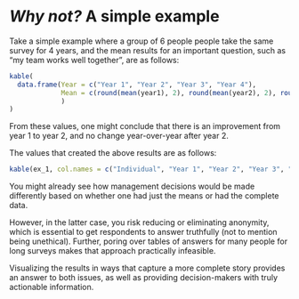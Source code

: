 # *Why not?* A simple example 

Take a simple example where a group of 6 people people take the same survey for 4 years, and the mean results for an important question, such as "my team works well together", are as follows: 
 
```r
kable(
  data.frame(Year = c("Year 1", "Year 2", "Year 3", "Year 4"),
             Mean = c(round(mean(year1), 2), round(mean(year2), 2), round(mean(year3), 2), round(mean(year4), 2))
             )
)
```
 
From these values, one might conclude that there is an improvement from year 1 to year 2, and no change year-over-year after year 2. 
 
The values that created the above results are as follows:  
 
```r
kable(ex_1, col.names = c("Individual", "Year 1", "Year 2", "Year 3", "Year 4"))
```
 
You might already see how management decisions would be made differently based on whether one had just the means or had the complete data. 
 
However, in the latter case, you risk reducing or eliminating anonymity, which is essential to get respondents to answer truthfully (not to mention being unethical). Further, poring over tables of answers for many people for long surveys makes that approach practically infeasible. 

Visualizing the results in ways that capture a more complete story provides an answer to both issues, as well as providing decision-makers with truly actionable information.
